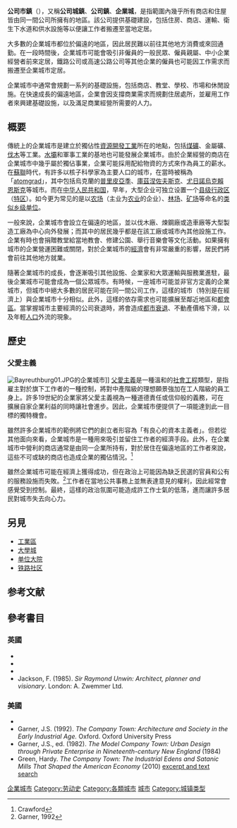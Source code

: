 '''公司市鎮'''（{{lang-en|company town}}），又稱'''公司城鎮'''、'''公司鎮'''、'''企業城'''，是指範圍內幾乎所有商店和住屋皆由同一間公司所擁有的地區。該公司提供基礎建設，包括住房、商店、運輸、衛生下水道和供水設施等以便讓工作者搬遷至當地定居。

大多數的企業城市都位於偏遠的地區，因此居民難以前往其他地方消費或來回通勤。在一段時間後，企業城市可能會吸引非僱員的一般民眾、僱員親屬、中小企業經營者前來定居，鐵路公司或高速公路公司等其他企業的僱員也可能因工作需求而搬遷至企業城市定居。

企業城市中通常會規劃一系列的基礎設施，包括商店、教堂、學校、市場和休閒設施。在快速成長的偏遠地區，企業會因支撐商業需求而規劃住居處所，並雇用工作者來興建基礎設施，以及滿足商業經營所需要的人力。

== 概要 ==
傳統上的企業城市是建立於獨佔性[[自然資源|資源開發工業]]所在的地點，包括[[煤礦|煤礦]]、金屬礦、[[伐木|伐木]]等工業。[[水壩|水壩]]和軍事工業的基地也可能發展企業城市。由於企業經營的商店在企業城市中幾乎屬於獨佔事業，企業可能採用配給物資的方式來作為員工的薪水。在[[蘇聯|蘇聯]]時代，有許多以核子科學家為主要人口的城市，在當時被稱為「[[保密行政區|atomgrad]]」，其中包括烏克蘭的[[普里皮亞季|普里皮亞季]]、[[庫茲涅佐夫斯克|庫茲涅佐夫斯克]]、[[尤日諾烏克賴恩斯克|尤日諾烏克賴恩斯克]]等城市。而在[[中华人民共和国行政区划|中华人民共和国]]，早年，大型企业可独立设置一个[[县级行政区|县级行政区]]（[[特区_(中国县级行政区)|特区]]）。如今更为常见的是以[[农场|农场]]（主业为[[农业|农业]]的企业）、[[林场|林场]]、[[矿场|矿场]]等命名的[[类似乡级单位|类似乡级单位]]。

一般來說，企業城市會設立在偏遠的地區，並以伐木廠、煉鋼廠或造車廠等大型製造工廠為中心向外發展；而其中的居民幾乎都是在該工廠或城市內其他設施工作。企業有時也會捐贈教堂給當地教會、修建公園、舉行音樂會等文化活動。如果擁有城市的企業營運困難或關閉，對於企業城市的[[經濟|經濟]]會有非常嚴重的影響，居民們將會前往其他地方就業。

隨著企業城市的成長，會逐漸吸引其他設施、企業家和大眾運輸與服務業進駐，最後企業城市可能會成為一個公眾城市。有時候，一座城市可能並非官方定義的企業城市，但城市中絕大多數的居民可能在同一間公司工作，這樣的城市（特別是在經濟上）與企業城市十分相似。此外，這樣的依存需求也可能擴展至鄰近地區和[[都會區|都會區]]。當掌握城市主要經濟的公司衰退時，將會造成[[都市衰退|都市衰退]]、不動產價格下滑，以及年輕[[人口|人口]]外流的現象。

== 歷史 ==
=== 父愛主義 ===
[[File:Bayreuthburg01.JPG|thumb]]的企業城市]]
{{main|福利資本主義}}
[[父愛主義|父愛主義]]是一種溫和的[[社會工程|社會工程]]類型，是指雇主對於旗下工作者的一種控制，將對中產階級的理想願景強加在工人階級的員工身上。許多19世紀的企業家將父愛主義視為一種道德責任或信仰般的義務，可在擴展自家企業利益的同時讓社會進步。因此，企業城市便提供了一項能達到此一目標的獨特機會。

雖然許多企業城市的範例將它們的創立者形容為「有良心的資本主義者」。但若從其他面向來看，企業城市是一種用來吸引並留住工作者的經濟手段。此外，在企業城市中營利的商店通常是由同一企業所持有，對於居住在偏遠地區的工作者來說，這些不可或缺的商店也造成企業的獨佔情況。<ref name="Crawford">Crawford</ref>

雖然企業城市可能在經濟上獲得成功，但在政治上可能因為缺乏民選的官員和公有的服務設施而失敗。<ref name="Garner">Garner, 1992</ref>工作者在當地公共事務上並無表達意見的權利，因此經常會感覺受到控制。最終，這樣的政治氛圍可能造成許工作士氣的低落，進而讓許多居民對城市失去向心力。

==另見==
*[[工業區|工業區]]
*[[大學城|大學城]]
*[[单位大院|单位大院]]
*[[铁路用地_(中华人民共和国)#铁路社区|铁路社区]]

== 参考文献 ==
{{reflist}}

== 參考書目 ==
=== 英國 ===
*{{cite journal|author=Dellheim, C. |year=1987|title= The creation of company culture: Cadburys, 1861–1931|url=https://archive.org/details/sim_american-historical-review_1987-02_92_1/page/13 |journal=The American Historical Review|volume= 92|pages=13–44|doi=10.2307/1862781|pmid=11612055|issue=1}}
*{{cite journal|author=Gaskell, M. |year=1979|title= Model industrial villages in S. Yorkshire/N. Derbyshire and the early town planning movement|journal=The Town Planning Review|volume= 50|pages=437–458}}
*{{cite journal|author=Hebblethwaite, R. |year=1987|title=The municipal housing programme in Sheffield before 1914|journal=Architectural History|volume= 30|pages= 143–179|doi=10.2307/1568518}}
*Jackson, F. (1985). ''Sir Raymond Unwin: Architect, planner and visionary''. London: A. Zwemmer Ltd.

=== 美國 ===
*{{Cite book| author=Crawford, M | title=Building the Workingman's Paradise: The Design of American Company Towns | url=https://archive.org/details/buildingworkingm0000craw | publisher=London & New York: Verso | year=1995 | isbn=0-86091-695-2}}
*Garner, J.S. (1992). ''The Company Town: Architecture and Society in the Early Industrial Age.'' Oxford. Oxford University Press
*Garner, J.S., ed. (1982).  ''The Model Company Town: Urban Design through Private Enterprise in Nineteenth-century New England'' (1984)
*Green, Hardy. ''The Company Town: The Industrial Edens and Satanic Mills That Shaped the American Economy'' (2010)        [http://www.amazon.com/Company-Town-Industrial-Satanic-American/dp/B004NSVFR2/  excerpt and text search] {{Wayback|url=http://www.amazon.com/Company-Town-Industrial-Satanic-American/dp/B004NSVFR2/ |date=20161202235322 }}

{{城市与区域规划}}
{{Authority control}}

[[Category:企業城市|]]
[[Category:劳动史|Category:劳动史]]
[[Category:各類城市|Category:各類城市]]
[[Category:公司|城市]]
[[Category:城镇类型|Category:城镇类型]]